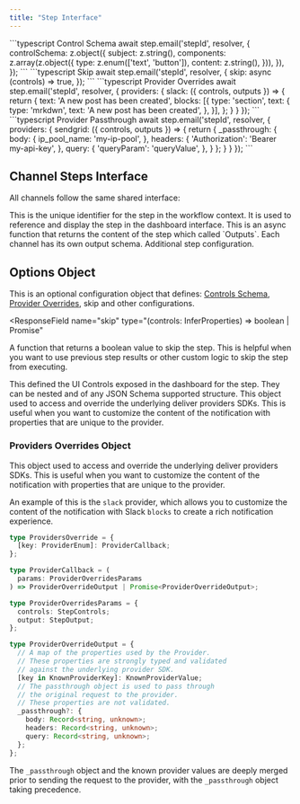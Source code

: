 ```yaml
---
title: "Step Interface"
---
```


<RequestExample>
    ```typescript Control Schema
    await step.email('stepId', resolver, {
        controlSchema: z.object({
            subject: z.string(),
            components: z.array(z.object({
                type: z.enum(['text', 'button']),
                content: z.string(),
            })),
        }),
    });
    ```
    ```typescript Skip
    await step.email('stepId', resolver, {
        skip: async (controls) => true,
    });
    ```
    ```typescript Provider Overrides
    await step.email('stepId', resolver, {
      providers: {
        slack: ({ controls, outputs }) => {
          return {
            text: 'A new post has been created',
            blocks: [{
              type: 'section',
              text: {
                  type: 'mrkdwn',
                  text: 'A new post has been created',
              },
            }],
          };
        }
      }
    });
    ```
    ```typescript Provider Passthrough
    await step.email('stepId', resolver, {
      providers: {
        sendgrid: ({ controls, outputs }) => {
          return {
            _passthrough: {
              body: {
                ip_pool_name: 'my-ip-pool',
              },
              headers: {
                'Authorization': 'Bearer my-api-key',
              },
              query: {
                'queryParam': 'queryValue',
              },
            }
          };
        }
      }
    });
    ```
</RequestExample>

## Channel Steps Interface

All channels follow the same shared interface:

<ParamField path="stepId" type="string" required>
  This is the unique identifier for the step in the workflow context. It is used
  to reference and display the step in the dashboard interface.
</ParamField>

<ParamField path="resolver" type="Promise" required>
  This is an async function that returns the content of the step which called
  `Outputs`. Each channel has its own output schema.
</ParamField>

<ParamField path="options" type="StepOptions">
  Additional step configuration.
</ParamField>

## Options Object

This is an optional configuration object that defines: [Controls Schema](/framework/concepts/inputs), [Provider Overrides](#provider-overrides), skip and other configurations.

<ResponseField
  name="skip"
  type="(controls: InferProperties<controlSchema>) => boolean | Promise<boolean>"
>
  A function that returns a boolean value to skip the step. This is helpful when
  you want to use previous step results or other custom logic to skip the step
  from executing.
</ResponseField>

<ResponseField name="controlSchema" type="JSON Schema | Zod">
  This defined the UI Controls exposed in the dashboard for the step. They can
  be nested and of any JSON Schema supported structure.
</ResponseField>

<ResponseField name="providers" type="ProvidersOverride">
  This object used to access and override the underlying deliver providers SDKs. This is useful when you want to customize the content of the notification with properties that are unique to the provider.
</ResponseField>

### Providers Overrides Object

This object used to access and override the underlying deliver providers SDKs. This is useful when you want to customize the content of the notification with properties that are unique to the provider.

An example of this is the `slack` provider, which allows you to customize the content of the notification with Slack `blocks` to create a rich notification experience.

```typescript
type ProvidersOverride = {
  [key: ProviderEnum]: ProviderCallback;
};

type ProviderCallback = (
  params: ProviderOverridesParams
) => ProviderOverrideOutput | Promise<ProviderOverrideOutput>;

type ProviderOverridesParams = {
  controls: StepControls;
  output: StepOutput;
};

type ProviderOverrideOutput = {
  // A map of the properties used by the Provider.
  // These properties are strongly typed and validated
  // against the underlying provider SDK.
  [key in KnownProviderKey]: KnownProviderValue;
  // The passthrough object is used to pass through
  // the original request to the provider.
  // These properties are not validated.
  _passthrough?: {
    body: Record<string, unknown>;
    headers: Record<string, unknown>;
    query: Record<string, unknown>;
  };
};
```

The `_passthrough` object and the known provider values are deeply merged prior to sending the request to the provider, with the `_passthrough` object taking precedence.
